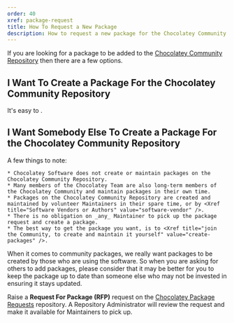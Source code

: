 ```yaml
---
order: 40
xref: package-request
title: How To Request a New Package
description: How to request a new package for the Chocolatey Community Repository.
---
```


If you are looking for a package to be added to the [Chocolatey Community Repository](https://community.chocolatey.org/packages) then there are a few options.

## I Want To Create a Package For the Chocolatey Community Repository

It's easy to <Xref title="create and maintain packages" value="create-packages" />.

## I Want Somebody Else To Create a Package For the Chocolatey Community Repository

<Callout type="info">
    A few things to note:

    * Chocolatey Software does not create or maintain packages on the Chocolatey Community Repository.
    * Many members of the Chocolatey Team are also long-term members of the Chocolatey Community and maintain packages in their own time.
    * Packages on the Chocolatey Community Repository are created and maintained by volunteer Maintainers in their spare time, or by <Xref title="Software Vendors or Authors" value="software-vendor" />.
    * There is no obligation on _any_ Maintainer to pick up the package request and create a package.
    * The best way to get the package you want, is to <Xref title="join the Community, to create and maintain it yourself" value="create-packages" />.
</Callout>

When it comes to community packages, we really want packages to be created by those who are using the software. So when you are asking for others to add packages, please consider that it may be better for you to keep the package up to date than someone else who may not be invested in ensuring it stays updated.

Raise a **Request For Package (RFP)** request on the [Chocolatey Package Requests](https://github.com/chocolatey/chocolatey-package-requests) repository. A Repository Administrator will review the request and make it available for Maintainers to pick up.
